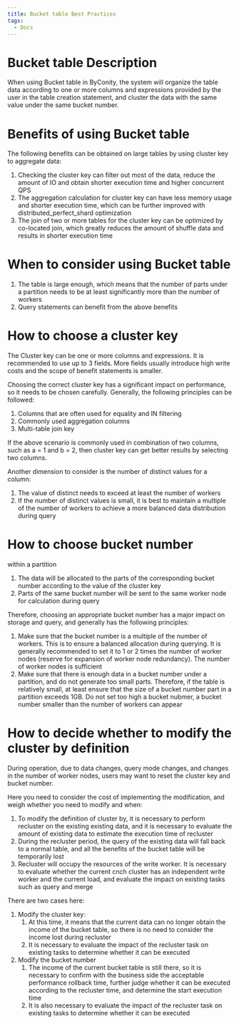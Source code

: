 ```yaml
---
title: Bucket table Best Practices
tags:
  - Docs
---
```


# Bucket table Description

When using Bucket table in ByConity, the system will organize the table data according to one or more columns and expressions provided by the user in the table creation statement, and cluster the data with the same value under the same bucket number.

# Benefits of using Bucket table

The following benefits can be obtained on large tables by using cluster key to aggregate data:
1. Checking the cluster key can filter out most of the data, reduce the amount of IO and obtain shorter execution time and higher concurrent QPS
2. The aggregation calculation for cluster key can have less memory usage and shorter execution time, which can be further improved with distributed_perfect_shard optimization
3. The join of two or more tables for the cluster key can be optimized by co-located join, which greatly reduces the amount of shuffle data and results in shorter execution time

# When to consider using Bucket table

1. The table is large enough, which means that the number of parts under a partition needs to be at least significantly more than the number of workers
2. Query statements can benefit from the above benefits

# How to choose a cluster key

The Cluster key can be one or more columns and expressions. It is recommended to use up to 3 fields. More fields usually introduce high write costs and the scope of benefit statements is smaller.

Choosing the correct cluster key has a significant impact on performance, so it needs to be chosen carefully. Generally, the following principles can be followed:
1. Columns that are often used for equality and IN filtering
2. Commonly used aggregation columns
3. Multi-table join key

If the above scenario is commonly used in combination of two columns, such as a = 1 and b = 2, then cluster key can get better results by selecting two columns.

Another dimension to consider is the number of distinct values for a column:
1. The value of distinct needs to exceed at least the number of workers
2. If the number of distinct values is small, it is best to maintain a multiple of the number of workers to achieve a more balanced data distribution during query

# How to choose bucket number

within a partition
1. The data will be allocated to the parts of the corresponding bucket number according to the value of the cluster key
2. Parts of the same bucket number will be sent to the same worker node for calculation during query

Therefore, choosing an appropriate bucket number has a major impact on storage and query, and generally has the following principles:
1. Make sure that the bucket number is a multiple of the number of workers. This is to ensure a balanced allocation during querying. It is generally recommended to set it to 1 or 2 times the number of worker nodes (reserve for expansion of worker node redundancy). The number of worker nodes is sufficient
2. Make sure that there is enough data in a bucket number under a partition, and do not generate too small parts. Therefore, if the table is relatively small, at least ensure that the size of a bucket number part in a partition exceeds 1GB. Do not set too high a bucket nubmer, a bucket number smaller than the number of workers can appear

# How to decide whether to modify the cluster by definition

During operation, due to data changes, query mode changes, and changes in the number of worker nodes, users may want to reset the cluster key and bucket number.

Here you need to consider the cost of implementing the modification, and weigh whether you need to modify and when:
1. To modify the definition of cluster by, it is necessary to perform recluster on the existing existing data, and it is necessary to evaluate the amount of existing data to estimate the execution time of recluster
2. During the recluster period, the query of the existing data will fall back to a normal table, and all the benefits of the bucket table will be temporarily lost
3. Recluster will occupy the resources of the write worker. It is necessary to evaluate whether the current cnch cluster has an independent write worker and the current load, and evaluate the impact on existing tasks such as query and merge

There are two cases here:
1. Modify the cluster key:
   1. At this time, it means that the current data can no longer obtain the income of the bucket table, so there is no need to consider the income lost during recluster
   2. It is necessary to evaluate the impact of the recluster task on existing tasks to determine whether it can be executed
2. Modify the bucket number
   1. The income of the current bucket table is still there, so it is necessary to confirm with the business side the acceptable performance rollback time, further judge whether it can be executed according to the recluster time, and determine the start execution time
   2. It is also necessary to evaluate the impact of the recluster task on existing tasks to determine whether it can be executed
